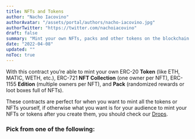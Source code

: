 ```yaml
---
title: NFTs and Tokens
author: "Nacho Iacovino"
authorAvatar: "/assets/portal/authors/nacho-iacovino.jpg"
authorTwitter: "https://twitter.com/nachoiacovino"
draft: false
summary: "Mint your own NFTs, packs and other tokens on the blockchain using thirdweb. Easily deploy ERC-721, ERC-721 and ERC-20s." 
date: "2022-04-08"
updated: ""
noToc: true
---
```


With this contract you’re able to mint your own ERC-20 **Token** (like ETH, MATIC, WETH, etc.), ERC-721 **NFT Collection** (one owner per NFT), ERC-1155 **Edition** (multiple owners per NFT), and **Pack** (randomized rewards or loot boxes full of NFTs). 
 
These contracts are perfect for when you want to mint all the tokens or NFTs yourself, if otherwise what you want is for your audience to mint your NFTs or tokens after you create them, you should check our [Drops](/contracts/drops).

### Pick from one of the following:

<br />

<SimpleGrid columns="2" gap="5">
  <MdxLinkCard
    title="NFT Collection"
    subtitle="A collection of one-of-one NFTs"
    contractType="nft-collection"
  />
  <MdxLinkCard
    title="Edition"
    subtitle="A collection of N-of-one NFTs"
    contractType="edition"
  />
  <MdxLinkCard
    title="Token"
    subtitle="Your own ERC20 token"
    contractType="token"
  />
  <MdxLinkCard
    title="Pack"
    subtitle="Randomized rewards (loot boxes)"
    contractType="pack"
  />
</SimpleGrid>

